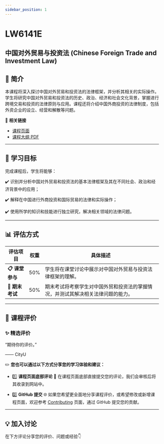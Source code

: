 ```yaml
---
sidebar_position: 1
---
```


# LW6141E
## 中国对外贸易与投资法 (Chinese Foreign Trade and Investment Law)

## **📘 简介**
本课程将深入探讨中国对外贸易和投资法的法律框架，并分析其相关的实际操作。学生将研究中国对外贸易和投资法的历史、政治、经济和社会文化背景，掌握进行跨境交易和投资的法律原则与应用。课程还将介绍中国外商投资的法律制度，包括外资企业的设立、经营和解散等问题。

🔗 **相关链接**
- [课程页面](https://www.cityu.edu.hk/catalogue/pg/202425/course/LW6141E.htm)
- [课程大纲 PDF](https://www.cityu.edu.hk/catalogue/pg/202425/course/LW6141E.pdf)

---

## **🎯 学习目标**

完成课程后，学生将能够：

✔️ 识别并分析中国对外贸易和投资法的基本法律框架及其在不同社会、政治和经济背景中的应用；

✔️ 解释在中国进行外商投资和国际贸易的法律和实际操作；

✔️ 使用所学的知识和技能进行独立研究，解决相关领域的法律问题。

---

## **📊 评估方式**

| **评估项目**          | **权重** | **具体描述**                                                                                       |
|----------------------|---------|---------------------------------------------------------------------------------------------------|
| **📋 课堂参与**       | 50%     | 学生将在课堂讨论中展示对中国对外贸易与投资法律框架的理解。                                       |
| **📂 期末考试**       | 50%     | 期末考试将考察学生对中国外贸和投资法的掌握情况，并测试其解决相关法律问题的能力。                |

---

## **💬 课程评价**

### ✨ **精选评价**
<div className={commentStyles.commentBox}>
    <p className={commentStyles.commentText}>
        “期待你的评价。”
    </p>
    <p className={commentStyles.commentAuthor}>—— CityU</p>
</div>

✏️ **您也可以通过以下方式分享您的学习体验和建议：**

- 1️⃣ **课程页面底部评论**
💬 在课程页面底部直接提交您的评论，我们会审核后将其收录到网站中。

- 2️⃣ **GitHub 提交**
🌐 如果您希望更全面地分享课程评价，或希望修改或新增课程页面，欢迎参考 [Contributing](https://penjc.github.io/CityU/contributing) 页面，通过 GitHub 提交您的贡献。

---

## **💡 加入讨论**

在下方评论分享您的评价、问题或经验👇
<Utterances />